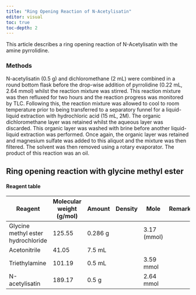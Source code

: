 ```yaml
---
title: "Ring Opening Reaction of N-Acetylisatin"
editor: visual
toc: true
toc-depth: 2
---
```


This article describes a ring opening reaction of N-Acetylisatin with the amine pyrrolidine.

### Methods

N-acetylisatin (0.5 g) and dichloromethane (2 mL) were combined in a round bottom flask before the drop-wise addition of pyrrolidine (0.22 mL, 2.64 mmol) whilst the reaction mixture was stirred. This reaction mixture was then refluxed for two hours and the reaction progress was monitored by TLC. Following this, the reaction mixture was allowed to cool to room temperature prior to being transferred to a separatory funnel for a liquid-liquid extraction with hydrochloric acid (15 mL, 2M). The organic dichloromethane layer was retained whilst the aqueous layer was discarded. This organic layer was washed with brine before another liquid-liquid extraction was performed. Once again, the organic layer was retained and magnesium sulfate was added to this aliquot and the mixture was then filtered. The solvent was then removed using a rotary evaporator. The product of this reaction was an oil.

## Ring opening reaction with glycine methyl ester

#### Reagent table

| Reagent                            | Molecular weight (g/mol) | Amount   | Density | Mole        | Remarks |
|------------------------------------|--------------------------|----------|---------|-------------|---------|
| Glycine methyl ester hydrochloride | 125.55                   | 0.286 g  |         | 3.17 (mmol) |         |
| Acetonitrile                       | 41.05                    | 7.5 mL   |         |             |         |
| Triethylamine                      | 101.19                   | 0.5 mL   |         | 3.59 mmol   |         |
| N-acetylisatin                     | 189.17                   | 0.5 g    |         | 2.64 mmol   |         |

